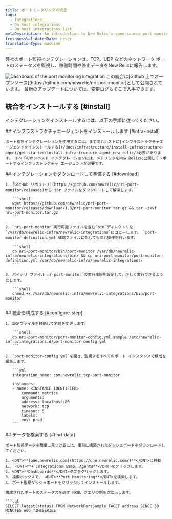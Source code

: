 ```yaml
---
title: ポートモニタリングの統合
tags:
  - Integrations
  - On-host integrations
  - On-host integrations list
metaDescription: An introduction to New Relic's open-source port monitoring integration.
freshnessValidatedDate: never
translationType: machine
---
```


弊社のポート監視インテグレーションは、TCP、UDP などのネットワーク ポートのステータスを監視し、稼働時間や停止データをNew Relicに報告します。

<img title="port-dashboard" alt="Dashboard of the port monitoring integration" src="/images/infrastructure_screenshot-crop_port-monitoring-dashboard.webp" />

<Callout variant="tip">
  この統合は[Github 上でオープンソース](https://github.com/newrelic/nri-port-monitor)として公開されています。 最新のアップデートについては、変更ログもそこで入手できます。
</Callout>

## 統合をインストールする [#install]

インテグレーションをインストールするには、以下の手順に従ってください。

<Steps>
  <Step>
    ## インフラストラクチャエージェントをインストールします [#infra-install]

    ポート監視インテグレーションを使用するには、まず同じホストに[インフラストラクチャエージェントをインストールする](/docs/infrastructure/install-infrastructure-agent/get-started/install-infrastructure-agent-new-relic/)必要があります。 すべてのオンホスト インテグレーションには、メトリックをNew Relicに公開してレポートするインフラストラクチャ エージェントが必要です。
  </Step>

  <Step>
    ## インテグレーションをダウンロードして準備する [#download]

    1. [GitHub リポジトリ](https://github.com/newrelic/nri-port-monitor/releases)から tar ファイルをダウンロードして解凍します。

       ```shell
       wget https://github.com/newrelic/nri-port-monitor/releases/download/1.3/nri-port-monitor.tar.gz && tar -zxvf nri-port-monitor.tar.gz  
       ```

    2. `nri-port-monitor`実行可能ファイルを含む`bin`ディレクトリを`/var/db/newrelic-infra/newrelic-integrations`にコピーします。 `port-monitor-definition.yml`構成ファイルに対しても同じ操作を行います。

       ```shell
       cp nri-port-monitor/bin/port-monitor /var/db/newrelic-infra/newrelic-integrations/bin/ && cp nri-port-monitor/port-monitor-definition.yml /var/db/newrelic-infra/newrelic-integrations/
       ```

    3. バイナリ ファイル`nr-port-monitor`の実行権限を設定して、正しく実行できるようにします。

       ```shell
       chmod +x /var/db/newrelic-infra/newrelic-integrations/bin/port-monitor
       ```
  </Step>

  <Step>
    ## 統合を構成する [#configure-step]

    1. 設定ファイルを移動して名前を変更します。

       ```shell
       cp nri-port-monitor/port-monitor-config.yml.sample /etc/newrelic-infra/integrations.d/port-monitor-config.yml
       ```

    2. `port-monitor-config.yml`を開き、監視するすべてのポート インスタンスで構成を編集します。

       ```yml
       integration_name: com.newrelic.tcp-port-monitor

       instances:
       - name: <INSTANCE IDENTIFIER>
           command: metrics
           arguments:
           address: localhost:80
           network: tcp
           timeout: 5
           labels:
           env: prod
       ```
  </Step>

  <Step>
    ## データを検索する [#find-data]

    ポート監視データを簡単に見つけるには、事前に構築されたダッシュボードをダウンロードしてください。

    1. <DNT>**[one.newrelic.com](https://one.newrelic.com/)**</DNT>に移動し、 <DNT>**+ Integrations &amp; Agents**</DNT>をクリックします。
    2. <DNT>**Dashboards**</DNT>タブをクリックします。
    3. 検索ボックスで、 <DNT>**Port Monitoring**</DNT>を検索します。
    4. ポート監視ダッシュボードをクリックしてインストールします。

    構成されたポートのステータスを返す NRQL クエリの例を次に示します。

    ```sql
    SELECT latest(status) FROM NetworkPortSample FACET address SINCE 30 MINUTES AGO TIMESERIES
    ```
  </Step>
</Steps>